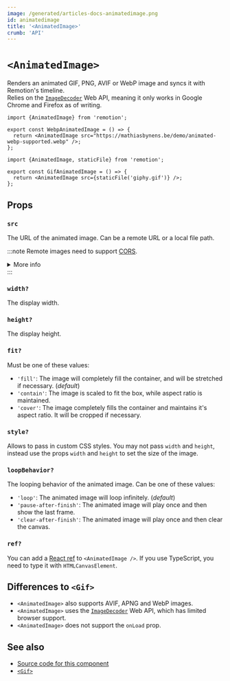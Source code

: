 ```yaml
---
image: /generated/articles-docs-animatedimage.png
id: animatedimage
title: '<AnimatedImage>'
crumb: 'API'
---
```


# `<AnimatedImage>`<AvailableFrom v="4.0.246" />

Renders an animated GIF, PNG, AVIF or WebP image and syncs it with Remotion's timeline.  
Relies on the [`ImageDecoder`](https://developer.mozilla.org/en-US/docs/Web/API/ImageDecoder) Web API, meaning it only works in Google Chrome and Firefox as of writing.

```tsx twoslash title="Loading a remote animated image"
import {AnimatedImage} from 'remotion';

export const WebpAnimatedImage = () => {
  return <AnimatedImage src="https://mathiasbynens.be/demo/animated-webp-supported.webp" />;
};
```

```tsx twoslash title="Loading a local animated image"
import {AnimatedImage, staticFile} from 'remotion';

export const GifAnimatedImage = () => {
  return <AnimatedImage src={staticFile('giphy.gif')} />;
};
```

## Props

### `src`

The URL of the animated image. Can be a remote URL or a local file path.

:::note
Remote images need to support [CORS](https://developer.mozilla.org/en-US/docs/Web/HTTP/CORS).

<details>
  <summary>More info</summary>
  <ul>
    <li>
      Remotion's origin is usually <code>http://localhost:3000</code>, but it may be different if rendering on Lambda or the port is busy.
    </li>
    <li>
      You can <a href="/docs/chromium-flags#--disable-web-security">disable CORS</a> during renders.
    </li>
  </ul>
</details>
:::

### `width?`

The display width.

### `height?`

The display height.

### `fit?`

Must be one of these values:

- `'fill'`: The image will completely fill the container, and will be stretched if necessary. (_default_)
- `'contain'`: The image is scaled to fit the box, while aspect ratio is maintained.
- `'cover'`: The image completely fills the container and maintains it's aspect ratio. It will be cropped if necessary.

### `style?`

Allows to pass in custom CSS styles. You may not pass `width` and `height`, instead use the props `width` and `height` to set the size of the image.

### `loopBehavior?`

The looping behavior of the animated image. Can be one of these values:

- `'loop'`: The animated image will loop infinitely. (_default_)
- `'pause-after-finish'`: The animated image will play once and then show the last frame.
- `'clear-after-finish'`: The animated image will play once and then clear the canvas.

### `ref?`<AvailableFrom v="3.3.88" />

You can add a [React ref](https://react.dev/learn/manipulating-the-dom-with-refs) to `<AnimatedImage />`. If you use TypeScript, you need to type it with `HTMLCanvasElement`.

## Differences to `<Gif>`

- `<AnimatedImage>` also supports AVIF, APNG and WebP images.
- `<AnimatedImage>` uses the [`ImageDecoder`](https://developer.mozilla.org/en-US/docs/Web/API/ImageDecoder) Web API, which has limited browser support.
- `<AnimatedImage>` does not support the `onLoad` prop.

## See also

- [Source code for this component](https://github.com/remotion-dev/remotion/blob/main/packages/core/src/animated-image/AnimatedImage.tsx)
- [`<Gif>`](/docs/gif)
